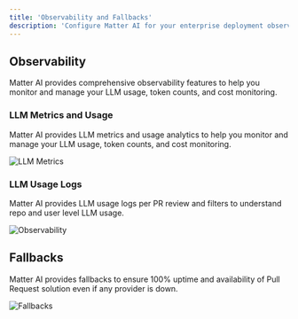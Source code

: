 ```yaml
---
title: 'Observability and Fallbacks'
description: 'Configure Matter AI for your enterprise deployment observability and fallbacks to get AI usage analytics and fallbacks and 100% uptime.'
---
```


## Observability

Matter AI provides comprehensive observability features to help you monitor and manage your LLM usage, token counts, and cost monitoring.

### LLM Metrics and Usage

Matter AI provides LLM metrics and usage analytics to help you monitor and manage your LLM usage, token counts, and cost monitoring.

<Frame>
<img src="/images/enterprise/llm-metrics.png" alt="LLM Metrics" />
</Frame>

### LLM Usage Logs

Matter AI provides LLM usage logs per PR review and filters to understand repo and user level LLM usage.

<Frame>
<img src="/images/enterprise/observability.png" alt="Observability" />
</Frame>


## Fallbacks

Matter AI provides fallbacks to ensure 100% uptime and availability of Pull Request solution even if any provider is down.

<Frame>
<img src="/images/enterprise/fallbacks.png" alt="Fallbacks" />
</Frame>
